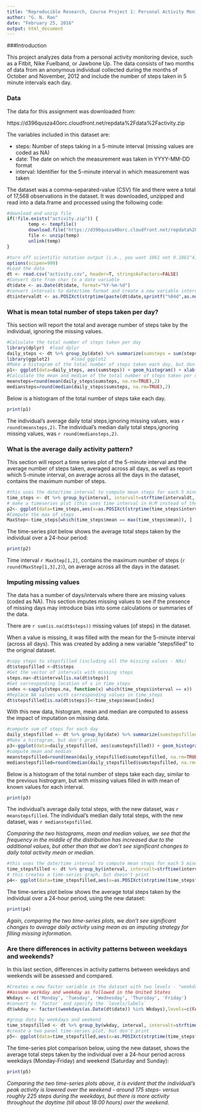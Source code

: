 ---
title: "Reproducible Research, Course Project 1: Personal Activity Monitoring"
author: "G. N. Rao"
date: "February 25, 2016"
output: html_document
---

###Introduction

This project analyzes data from a personal activity monitoring device, such as a Fitbit, Nike Fuelband, or Jawbone Up. The data consists of two months of data from an anonymous individual collected during the months of October and November, 2012 and include the number of steps taken in 5 minute intervals each day.


### Data

The data for this assignment was downloaded from:

https://d396qusza40orc.cloudfront.net/repdata%2Fdata%2Factivity.zip

The variables included in this dataset are:

* steps: Number of steps taking in a 5-minute interval (missing values are coded as NA)
* date: The date on which the measurement was taken in YYYY-MM-DD format
* interval: Identifier for the 5-minute interval in which measurement was taken

The dataset was a comma-separated-value (CSV) file and there were a total of 17,568 observations in the dataset. It was downloaded, unzipped and read into a data.frame and processed using the following code:
```{r, echo=TRUE, eval=FALSE, warning=FALSE, message=FALSE}
#download and unzip file
if(!file.exists("activity.zip")) {
        temp <- tempfile()
        download.file("https://d396qusza40orc.cloudfront.net/repdata%2Fdata%2Factivity.zip",temp)
        file <- unzip(temp)
        unlink(temp)
}
```

```{r, echo=TRUE, eval=TRUE, warning=FALSE, message=FALSE}
#turn off scientific notation output (i.e., you want 1061 not 0.1061^4)
options(scipen=999)
#Load the data
dt <- read.csv("activity.csv", header=T, stringsAsFactors=FALSE)
#Convert date from char to a date variable
dt$date <- as.Date(dt$date, format="%Y-%m-%d") 
#convert intervals to date/time format and create a new variable intervaldt - this will show the interval in hours (50 = 00:50)
dt$intervaldt <- as.POSIXct(strptime(paste(dt$date,sprintf("%04d",as.numeric(dt$interval))),"%Y-%m-%d %H%M"))
```


### What is mean total number of steps taken per day?

This section will report the total and average number of steps take by the individual, ignoring the missing values.

```{r, echo=TRUE, eval=TRUE, warning=FALSE, message=FALSE}
#Calculate the total number of steps taken per day
library(dplyr)  #load dplyr
daily_steps <- dt %>% group_by(date) %>% summarize(sumsteps = sum(steps))
library(ggplot2)        #load ggplot2
#Make a histogram of the total number of steps taken each day, but don't print
p1<- ggplot(data=daily_steps, aes(sumsteps)) + geom_histogram() + xlab("Total Daily Steps, Missing Data Ignored")
#Calculate the mean and median of the total number of steps taken per day
meansteps=round(mean(daily_steps$sumsteps, na.rm=TRUE),2)
mediansteps=round(median(daily_steps$sumsteps, na.rm=TRUE),2)
```

Below is a histogram of the total number of steps take each day.

```{r, echo=FALSE, eval=TRUE, warning=FALSE, message=FALSE}
print(p1)
```

The individual's average daily total steps,ignoring missing values, was `r round(meansteps,2)`.
The individual's median daily total steps,ignoring missing values, was `r round(mediansteps,2)`.


### What is the average daily activity pattern?

This section will report a time series plot of the 5-minute interval and the average number of steps taken, averaged across all days, as well as report which 5-minute interval, on average across all the days in the dataset, contains the maximum number of steps.

```{r, echo=TRUE, eval=TRUE, warning=FALSE, message=FALSE}
#this uses the date/time interval to compute mean steps for each 5 minute interval
time_steps <- dt %>% group_by(interval, intervalt=strftime(intervaldt, format="%H:%M:%S")) %>% summarise(mean = mean(steps, na.rm=TRUE))
# make a timeseries plot (this uses time interval in H:M instead of the provided intervals and provides for better display), but don't print
p2<- ggplot(data=time_steps,aes(x=as.POSIXct(strptime(time_steps$intervalt,format="%H:%M:%S"), tz="GMT"),y=mean))+xlab("Interval") + ylab("Mean number of steps across all observed days") + ggtitle("Average Number of Steps Over 24 Hours")+geom_line()+scale_x_datetime(date_labels="%H:%M")+ theme(plot.title=element_text(face="bold"))
#Compute the max of steps
MaxStep<-time_steps[which(time_steps$mean == max(time_steps$mean)), ]
```

The time-series plot below shows the average total steps taken by the individual over a 24-hour period:

```{r, echo=FALSE,eval=TRUE, warning=FALSE, message=FALSE}
print(p2)

```

Time interval `r MaxStep[1,2]`, contains the maximum number of steps (`r round(MaxStep[1,3],2)`), on average across all the days in the dataset.


### Imputing missing values

The data has a number of days/intervals where there are missing values (coded as NA). This section imputes missing values to see if the presence of missing days may introduce bias into some calculations or summaries of the data.

There are `r sum(is.na(dt$steps))` missing values (of steps) in the dataset.

When a value is missing, it was filled with the mean for the 5-minute interval (across all days).  This was created by adding a new variable "stepsfilled" to the original dataset.

```{r,eecho=TRUE,eval=TRUE, warning=FALSE, message=FALSE}
#copy steps to stepsfilled (including all the missing values - NAs)
dt$stepsfilled <-dt$steps
#Get the vector of intervals with missing steps
steps.na<-dt$interval[is.na(dt$steps)]
#Get corresponding location of x in time_steps
index <-sapply(steps.na, function(x) which(time_steps$interval == x))
#Replace NA values with corresponding values in time_steps
dt$stepsfilled[is.na(dt$steps)]<-time_steps$mean[index]
```

With this new data, histogram, mean and median are computed to assess the impact of imputation on missing data.

```{r,echo=TRUE,eval=TRUE, warning=FALSE, message=FALSE}
#compute sum of steps for each day
daily_stepsfilled <- dt %>% group_by(date) %>% summarize(sumstepsfilled = sum(stepsfilled))
#Make a histogram, but don't print
p3<-ggplot(data=daily_stepsfilled, aes(sumstepsfilled)) + geom_histogram() + xlab("Total Daily Steps, Missed Data Filled")
#compute mean and median
meanstepsfilled=round(mean(daily_stepsfilled$sumstepsfilled, na.rm=TRUE),2)
medianstepsfilled=round(median(daily_stepsfilled$sumstepsfilled, na.rm=TRUE),2)
```

Below is a histogram of the total number of steps take each day, similar to the previous histrogram, but with missing values filled in with mean of known values for each interval.

```{r, echo=FALSE, eval=TRUE, warning=FALSE, message=FALSE}
print(p3)
```

The individual's average daily total steps, with the new dataset, was `r meanstepsfilled`.
The individual's median daily total steps, with the new dataset, was `r medianstepsfilled`.

*Comparing the two histograms, mean and median values, we see that the frequency in the middle of the distribution has increased due to the additional values, but other than that we don't see significant changes to daily total activity mean or median.*

```{r,echo=TRUE,eval=TRUE, warning=FALSE, message=FALSE}
#this uses the date/time interval to compute mean steps for each 5 minute interval
time_stepsfilled <- dt %>% group_by(interval, intervalt=strftime(intervaldt, format="%H:%M:%S")) %>% summarise(mean = mean(stepsfilled, na.rm=TRUE))
# this creates a time-series graph, but doesn't print
p4<- ggplot(data=time_stepsfilled,aes(x=as.POSIXct(strptime(time_stepsfilled$intervalt,format="%H:%M:%S"), tz="GMT"),y=mean))+xlab("Interval") + ylab("Mean number of steps across all observed days") + ggtitle("Average Number of Steps Over 24 Hours")+geom_line()+scale_x_datetime(date_labels="%H:%M")+ theme(plot.title=element_text(face="bold"))
```

The time-series plot below shows the average total steps taken by the individual over a 24-hour period, using the new dataset:

```{r, echo=FALSE,eval=TRUE, warning=FALSE, message=FALSE}
print(p4)
```

*Again, comparing the two time-series plots, we don't see significant changes to average daily activity using mean as an imputing strategy for filling missing information.*


### Are there differences in activity patterns between weekdays and weekends?

In this last section, differences in activity patterns between weekdays and weekends will be assessed and compared.
```{r,echo=TRUE,eval=TRUE, warning=FALSE, message=FALSE}
#Creates a new factor variable in the dataset with two levels - "weekday" and "weekend" indicating whether a given date is a weekday or weekend day.
##assume workday and weekday as followed in the United States
Wkdays <- c('Monday', 'Tuesday', 'Wednesday', 'Thursday', 'Friday')
#convert to `factor` and specify the `levels/labels`
dt$wkday <- factor((weekdays(as.Date(dt$date)) %in% Wkdays),levels=c(FALSE, TRUE), labels=c('weekend', 'weekday'))

#group data by weekdays and weekend
time_stepsfilled <- dt %>% group_by(wkday, interval, intervalt=strftime(intervaldt, format="%H:%M:%S")) %>% summarise(mean = mean(stepsfilled, na.rm=TRUE))
#create a two panel time-series plot, but don't print
p5<- ggplot(data=time_stepsfilled,aes(x=as.POSIXct(strptime(time_stepsfilled$intervalt,format="%H:%M:%S"), tz="GMT"),y=mean))+xlab("Interval") + ylab("Mean number of steps across all observed days") + ggtitle("Average Number of Steps Over 24 Hours")+geom_line()+scale_x_datetime(date_labels="%H:%M")+ theme(plot.title=element_text(face="bold"))+facet_wrap(~ wkday,ncol=1)
```

The time-series plot comparison below, using the new dataset, shows the average total steps taken by the individual over a 24-hour period across weekdays (Monday-Friday) and weekend (Saturday and Sunday):

```{r, echo=FALSE,eval=TRUE, warning=FALSE, message=FALSE}
print(p5)
```

*Comparing the two time-series plots above, it is evident that the individual's peak activity is lowered over the weekend - around 175 steps- versus roughly 225 steps during the weekdays, but there is more activity throughout the daytime (till about 18:00 hours) over the weekend.*
